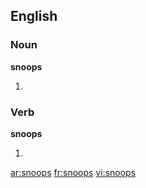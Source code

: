 ==English==

===Noun===
'''snoops'''

# {{plural of|[[snoop]]}}

===Verb===
'''snoops'''

# {{third-person singular of|[[snoop]]}}

[[ar:snoops]]
[[fr:snoops]]
[[vi:snoops]]